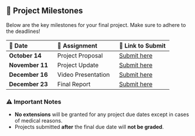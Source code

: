 ## 📅 Project Milestones

Below are the key milestones for your final project. Make sure to adhere to the deadlines!

| 📅 **Date**          | 📝 **Assignment**         | 🔗 **Link to Submit**  |
| :------------------- | :------------------------ | :--------------------- |
| **October 14**       | Project Proposal          | [Submit here](#)       |
| **November 11**      | Project Update            | [Submit here](#)       |
| **December 16**      | Video Presentation        | [Submit here](#)       |
| **December 23**      | Final Report              | [Submit here](#)       |

### ⚠️ Important Notes

- **No extensions** will be granted for any project due dates except in cases of medical reasons.
- Projects submitted **after** the final due date will **not be graded**.

